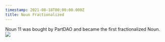 ```yaml
---
timestamp: 2021-08-18T00:00:00.000Z
title: Noun Fractionalized
---
```


Noun 11 was bought by PartDAO and became the first fractionalized Noun.
![](/timeline/party.png)

<LinkButton
  link="https://web.archive.org/web/20220703235526/https://www.partybid.app/party/0xd6ba6f10c981CC8C6C8244EC7d7Dc5BD81865333"
  label="View PartyBid"
/>
